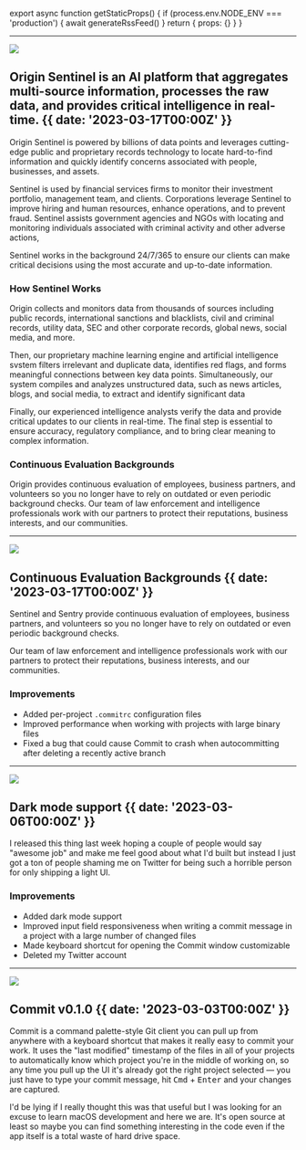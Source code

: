 
export async function getStaticProps() {
  if (process.env.NODE_ENV === 'production') {
    await generateRssFeed()
  }
  return { props: {} }
}

---

![](@/images/commit-suggestions.png)

## Origin Sentinel is an Al platform that aggregates multi-source information, processes the raw data, and provides critical intelligence in real-time. {{ date: '2023-03-17T00:00Z' }}

Origin Sentinel is powered by billions of data points and leverages cutting-edge public and proprietary records technology to locate hard-to-find information and quickly identify concerns associated with people, businesses, and assets.

Sentinel is used by financial services firms to monitor their investment portfolio, management team, and clients. Corporations leverage Sentinel to improve hiring and human resources, enhance operations, and to prevent fraud. Sentinel assists government agencies and NGOs with locating and monitoring individuals associated with criminal activity and other adverse actions,

Sentinel works in the background 24/7/365 to ensure our clients can make critical decisions using the most accurate and up-to-date information.

### <SparkleIcon /> How Sentinel Works

Origin collects and monitors data from thousands of sources including public records, international sanctions and blacklists, civil and criminal records, utility data, SEC and other corporate records, global news, social media, and more.

Then, our proprietary machine learning engine and artificial intelligence svstem filters irrelevant and duplicate data, identifies red flags, and forms meaningful connections between key data points. Simultaneously, our system compiles and analyzes unstructured data, such as news articles, blogs, and social media, to extract and identify significant data

Finally, our experienced intelligence analysts verify the data and provide critical updates to our clients in real-time. The final step is essential to ensure accuracy, regulatory compliance, and to bring clear meaning to complex information.

### <SparkleIcon /> Continuous Evaluation Backgrounds

Origin provides continuous evaluation of employees, business partners, and volunteers so you no longer have to rely on outdated or even periodic background checks. Our team of law enforcement and intelligence professionals work with our partners to protect their reputations, business interests, and our communities.

---

![](@/images/configuration-files.png)

## Continuous Evaluation Backgrounds {{ date: '2023-03-17T00:00Z' }}

Sentinel and Sentry provide continuous evaluation of employees, business partners, and volunteers so you no longer have to rely on outdated or even periodic background checks.

Our team of law enforcement and intelligence professionals work with our partners to protect their reputations, business interests, and our communities.

### <SparkleIcon /> Improvements

- Added per-project `.commitrc` configuration files
- Improved performance when working with projects with large binary files
- Fixed a bug that could cause Commit to crash when autocommitting after deleting a recently active branch

---

![](@/images/dark-mode.png)

## Dark mode support {{ date: '2023-03-06T00:00Z' }}

I released this thing last week hoping a couple of people would say "awesome job" and make me feel good about what I'd built but instead I just got a ton of people shaming me on Twitter for being such a horrible person for only shipping a light UI.

### <SparkleIcon /> Improvements

- Added dark mode support
- Improved input field responsiveness when writing a commit message in a project with a large number of changed files
- Made keyboard shortcut for opening the Commit window customizable
- Deleted my Twitter account

---

![](@/images/first-release.png)

## Commit v0.1.0 {{  date: '2023-03-03T00:00Z' }}

Commit is a command palette-style Git client you can pull up from anywhere with a keyboard shortcut that makes it really easy to commit your work. It uses the "last modified" timestamp of the files in all of your projects to automatically know which project you're in the middle of working on, so any time you pull up the UI it's already got the right project selected — you just have to type your commit message, hit <kbd>Cmd</kbd> + <kbd>Enter</kbd> and your changes are captured.

I'd be lying if I really thought this was that useful but I was looking for an excuse to learn macOS development and here we are. It's open source at least so maybe you can find something interesting in the code even if the app itself is a total waste of hard drive space.
